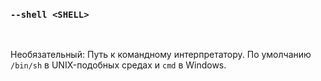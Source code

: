 ### `--shell <SHELL>`

<br />

Необязательный: Путь к командному интерпретатору.
По умолчанию `/bin/sh` в UNIX-подобных средах и `cmd` в Windows.